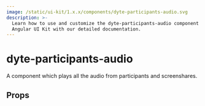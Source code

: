 ```yaml
---
image: /static/ui-kit/1.x.x/components/dyte-participants-audio.svg
description: >-
  Learn how to use and customize the dyte-participants-audio component in Ospi's
  Angular UI Kit with our detailed documentation.
---
```


# dyte-participants-audio

A component which plays all the audio from participants and screenshares.

## Props

<PropsTable of="dyte-participants-audio" />

<head>
  <title>Angular UI Kit dyte-participants-audio</title>
</head>
